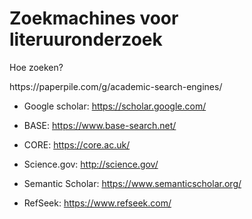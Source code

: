 # Zoekmachines voor literuuronderzoek {#sec-tool-zoekmachines} 

Hoe zoeken?

https://paperpile.com/g/academic-search-engines/

* Google scholar: <https://scholar.google.com/>

* BASE: <https://www.base-search.net/>

* CORE: <https://core.ac.uk/>

* Science.gov: <http://science.gov/>

* Semantic Scholar: <https://www.semanticscholar.org/>

* RefSeek: <https://www.refseek.com/>
